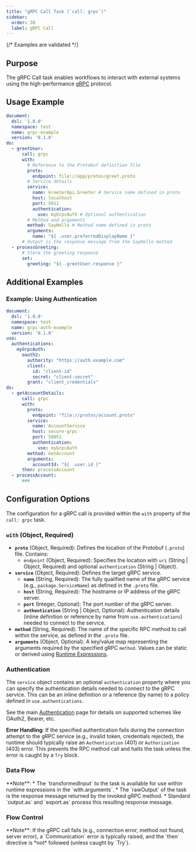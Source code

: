 ```yaml
---
title: "gRPC Call Task (`call: grpc`)"
sidebar:
  order: 30
  label: gRPC Call
---
```



{/* Examples are validated */}

## Purpose

The gRPC Call task enables workflows to interact with external systems using the high-performance [gRPC](https://grpc.io/) protocol.

## Usage Example

```yaml
document:
  dsl: '1.0.0'
  namespace: test
  name: grpc-example
  version: '0.1.0'
do:
  - greetUser:
      call: grpc
      with:
        # Reference to the Protobuf definition file
        proto:
          endpoint: file://app/protos/greet.proto
        # Service details
        service:
          name: GreeterApi.Greeter # Service name defined in proto
          host: localhost
          port: 5011
          authentication:
            use: myGrpcAuth # Optional authentication
        # Method and arguments
        method: SayHello # Method name defined in proto
        arguments:
          name: "${ .user.preferredDisplayName }"
      # Output is the response message from the SayHello method
  - processGreeting:
      # Store the greeting response
      set:
        greeting: "${ .greetUser.response }"
```

## Additional Examples

### Example: Using Authentication

```yaml
document:
  dsl: '1.0.0'
  namespace: test
  name: grpc-auth-example
  version: '0.1.0'
use:
  authentications:
    myGrpcAuth:
      oauth2:
        authority: "https://auth.example.com"
        client:
          id: "client-id"
          secret: "client-secret"
        grant: "client_credentials"
do:
  - getAccountDetails:
      call: grpc
      with:
        proto: 
          endpoint: "file://protos/account.proto"
        service:
          name: AccountService
          host: secure-grpc
          port: 50051
          authentication:
            use: myGrpcAuth
        method: GetAccount
        arguments:
          accountId: "${ .user.id }"
      then: processAccount
  - processAccount:
      ###
```
## Configuration Options

The configuration for a gRPC call is provided within the `with` property of the `call: grpc` task.

### `with` (Object, Required)

*   **`proto`** (Object, Required): Defines the location of the Protobuf (`.proto`) file. Contains:
    *   `endpoint` (Object, Required): Specifies the location with `uri` (String | Object, Required) and optional `authentication` (String | Object).
*   **`service`** (Object, Required): Defines the target gRPC service.
    *   **`name`** (String, Required): The fully qualified name of the gRPC service (e.g., `package.ServiceName`) as defined in the `.proto` file.
    *   **`host`** (String, Required): The hostname or IP address of the gRPC server.
    *   **`port`** (Integer, Optional): The port number of the gRPC server.
    *   **`authentication`** (String | Object, Optional): Authentication details (inline definition or reference by name from `use.authentications`) needed to connect to the service.
*   **`method`** (String, Required): The name of the specific RPC method to call within the service, as defined in the `.proto` file.
*   **`arguments`** (Object, Optional): A key/value map representing the arguments required by the specified gRPC `method`. Values can be static or derived using [Runtime Expressions](dsl-runtime-expressions.md).

### Authentication

The `service` object contains an optional `authentication` property where you can specify the authentication details needed to connect to the gRPC service. This can be an inline definition or a reference (by name) to a policy defined in `use.authentications`.

See the main [Authentication](dsl-authentication.md) page for details on supported schemes like OAuth2, Bearer, etc.

**Error Handling**: If the specified authentication fails during the connection attempt to the gRPC service (e.g., invalid token, credentials rejected), the runtime should typically raise an `Authentication` (401) or `Authorization` (403) error. This prevents the RPC method call and halts the task unless the error is caught by a `Try` block.

### Data Flow

<CommonTaskDataFlow />
**Note**:
*   The `transformedInput` to the task is available for use within runtime expressions in the `with.arguments`.
*   The `rawOutput` of the task is the response message returned by the invoked gRPC method.
*   Standard `output.as` and `export.as` process this resulting response message.

### Flow Control

<CommonTaskFlowControl />
**Note**: If the gRPC call fails (e.g., connection error, method not found, server error), a `Communication` error is typically raised, and the `then` directive is *not* followed (unless caught by `Try`). 
